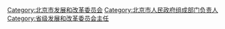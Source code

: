 [[Category:北京市发展和改革委员会|Category:北京市发展和改革委员会]]
[[Category:北京市人民政府组成部门负责人|Category:北京市人民政府组成部门负责人]]
[[Category:省级发展和改革委员会主任|Category:省级发展和改革委员会主任]]